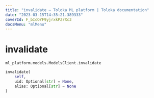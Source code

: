 ```yaml
---
title: "invalidate — Toloka ML platform | Toloka documentation"
date: "2023-03-15T14:35:21.389333"
coverId: F_bIcOYF9yjrxkPZrXc3
docsMenu: "mlMenu"
---
```


# invalidate

`ml_platform.models.ModelsClient.invalidate`

```python
invalidate(
    self,
    uid: Optional[str] = None,
    alias: Optional[str] = None
)
```
